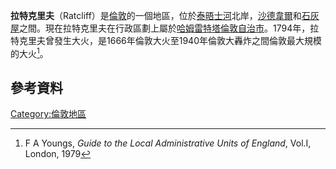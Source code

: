 {{infobox UK place|
|country =    英格蘭
|map_type =   Greater London
|latitude=  51.512054
|longitude= -0.038946
|region= 倫敦
|population=
|official_name=             Ratcliff
|post_town=          LONDON
|postcode_area=E
|postcode_district=E1
|london_borough=  哈姆雷特塔
|dial_code=      020
}}
'''拉特克里夫'''（Ratcliff）是[[倫敦|倫敦]]的一個地區，位於[[泰晤士河|泰晤士河]]北岸，[[沙德韋爾|沙德韋爾]]和[[石灰屋|石灰屋]]之間。現在拉特克里夫在行政區劃上屬於[[哈姆雷特塔倫敦自治市|哈姆雷特塔倫敦自治市]]。1794年，拉特克里夫曾發生大火，是1666年倫敦大火至1940年倫敦大轟炸之間倫敦最大規模的大火<ref>F A Youngs, ''Guide to the Local Administrative Units of England'', Vol.I, London, 1979</ref>。
==參考資料==
{{reflist}}

[[Category:倫敦地區|Category:倫敦地區]]
